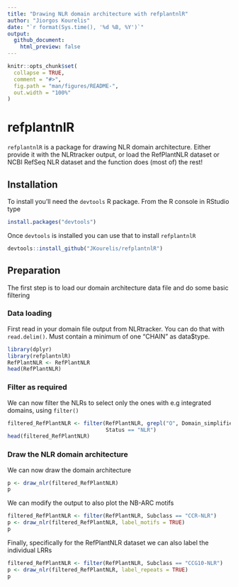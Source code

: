 ```yaml
---
title: "Drawing NLR domain architecture with refplantnlR"
author: "Jiorgos Kourelis"
date: "`r format(Sys.time(), '%d %B, %Y')`"
output: 
  github_document:
    html_preview: false
---
```


```r
knitr::opts_chunk$set(
  collapse = TRUE,
  comment = "#>",
  fig.path = "man/figures/README-",
  out.width = "100%"
)
```

# refplantnlR

`refplantnlR` is a package for drawing NLR domain architecture. Either provide it with the NLRtracker output, or load the RefPlantNLR dataset or NCBI RefSeq NLR dataset and the function does (most of) the rest!


## Installation

To install you'll need the `devtools` R package. From the R console in RStudio type 

```r
install.packages("devtools")
```

Once `devtools` is installed you can use that to install `refplantnlR`

```r
devtools::install_github("JKourelis/refplantnlR")
```

## Preparation

The first step is to load our domain architecture data file and do some basic filtering

### Data loading

First read in your domain file output from NLRtracker. You can do that with `read.delim()`. Must contain a minimum of one "CHAIN" as data$type.

```r
library(dplyr)
library(refplantnlR)
RefPlantNLR <- RefPlantNLR
head(RefPlantNLR)
```

### Filter as required

We can now filter the NLRs to select only the ones with e.g integrated domains, using `filter()`

```r
filtered_RefPlantNLR <- filter(RefPlantNLR, grepl("O", Domain_simplified),
                               Status == "NLR")
head(filtered_RefPlantNLR)
```

### Draw the NLR domain architecture

We can now draw the domain architecture 

```r
p <- draw_nlr(filtered_RefPlantNLR)
p
```
We can modify the output to also plot the NB-ARC motifs

```r
filtered_RefPlantNLR <- filter(RefPlantNLR, Subclass == "CCR-NLR")
p <- draw_nlr(filtered_RefPlantNLR, label_motifs = TRUE)
p
```

Finally, specifically for the RefPlantNLR dataset we can also label the individual LRRs

```r
filtered_RefPlantNLR <- filter(RefPlantNLR, Subclass == "CCG10-NLR")
p <- draw_nlr(filtered_RefPlantNLR, label_repeats = TRUE)
p
```
